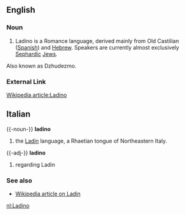 ==English==
===Noun===
#Ladino is a Romance language, derived mainly from Old Castilian ([[Spanish]]) and [[Hebrew]]. Speakers are currently almost exclusively [[Sephardic]] [[Jew]]s.
Also known as Dzhudezmo.
===External Link===
[http://wikipedia.org/wiki/Ladino Wikipedia article:Ladino]

==Italian==
{{-noun-}}
'''ladino'''
#the [[Ladin]] language, a Rhaetian tongue of Northeastern Italy.

{{-adj-}}
'''ladino'''
#regarding Ladin

===See also===
*[[w:Ladin language|Wikipedia article on Ladin]]

[[nl:Ladino]]